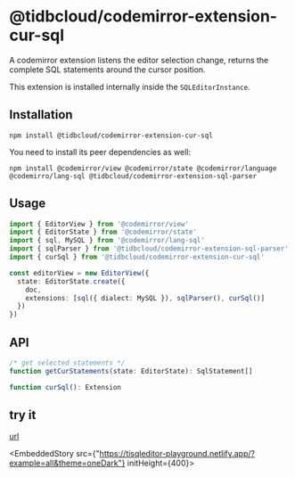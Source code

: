 # @tidbcloud/codemirror-extension-cur-sql

A codemirror extension listens the editor selection change, returns the complete SQL statements around the cursor position.

This extension is installed internally inside the `SQLEditorInstance`.

## Installation

```shell
npm install @tidbcloud/codemirror-extension-cur-sql
```

You need to install its peer dependencies as well:

```shell
npm install @codemirror/view @codemirror/state @codemirror/language @codemirro/lang-sql @tidbcloud/codemirror-extension-sql-parser
```

## Usage

```ts
import { EditorView } from '@codemirror/view'
import { EditorState } from '@codemirror/state'
import { sql, MySQL } from '@codemirror/lang-sql'
import { sqlParser } from '@tidbcloud/codemirror-extension-sql-parser'
import { curSql } from '@tidbcloud/codemirror-extension-cur-sql'

const editorView = new EditorView({
  state: EditorState.create({
    doc,
    extensions: [sql({ dialect: MySQL }), sqlParser(), curSql()]
  })
})
```

## API

```ts
/* get selected statements */
function getCurStatements(state: EditorState): SqlStatement[]

function curSql(): Extension
```

## try it
[url](https://tisqleditor-playground.netlify.app/?example=all&with_select=&theme=oneDark)


<EmbeddedStory src={"https://tisqleditor-playground.netlify.app/?example=all&theme=oneDark"} initHeight={400}></EmbeddedStory>

